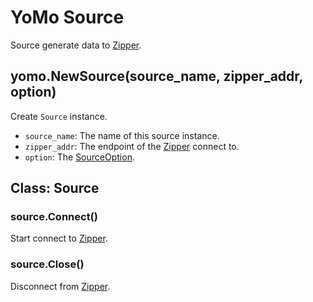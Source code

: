 # YoMo Source

Source generate data to [Zipper][zipper].

## yomo.NewSource(source_name, zipper_addr, option)

Create `Source` instance.

- `source_name`: The name of this source instance.
- `zipper_addr`: The endpoint of the [Zipper][zipper] connect to.
- `option`: The [SourceOption][sourceOption].

## Class: Source

### source.Connect()

Start connect to [Zipper][zipper].

### source.Close()

Disconnect from [Zipper][zipper].

[zipper]: ./zipper
[sourceOption]: ./source_option
